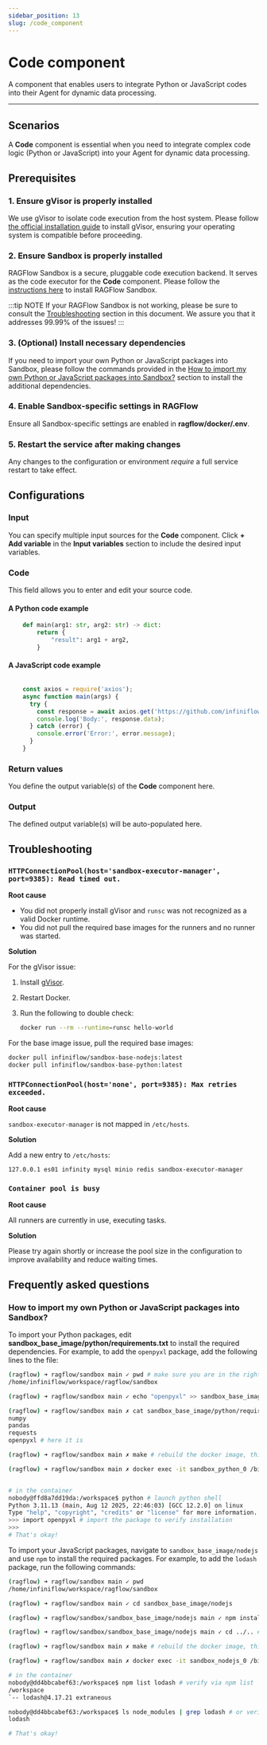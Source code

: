 ```yaml
---
sidebar_position: 13
slug: /code_component
---
```


# Code component

A component that enables users to integrate Python or JavaScript codes into their Agent for dynamic data processing.

---

## Scenarios

A **Code** component is essential when you need to integrate complex code logic (Python or JavaScript) into your Agent for dynamic data processing.

## Prerequisites

### 1. Ensure gVisor is properly installed

We use gVisor to isolate code execution from the host system. Please follow [the official installation guide](https://gvisor.dev/docs/user_guide/install/) to install gVisor, ensuring your operating system is compatible before proceeding.

### 2. Ensure Sandbox is properly installed

RAGFlow Sandbox is a secure, pluggable code execution backend. It serves as the code executor for the **Code** component. Please follow the [instructions here](https://github.com/infiniflow/ragflow/tree/main/sandbox) to install RAGFlow Sandbox.

:::tip NOTE
If your RAGFlow Sandbox is not working, please be sure to consult the [Troubleshooting](#troubleshooting) section in this document. We assure you that it addresses 99.99% of the issues!
:::

### 3. (Optional) Install necessary dependencies

If you need to import your own Python or JavaScript packages into Sandbox, please follow the commands provided in the [How to import my own Python or JavaScript packages into Sandbox?](#how-to-import-my-own-python-or-javascript-packages-into-sandbox) section to install the additional dependencies. 

### 4. Enable Sandbox-specific settings in RAGFlow

Ensure all Sandbox-specific settings are enabled in **ragflow/docker/.env**.

### 5. Restart the service after making changes

Any changes to the configuration or environment *require* a full service restart to take effect.

## Configurations 

### Input

You can specify multiple input sources for the **Code** component. Click **+ Add variable** in the **Input variables** section to include the desired input variables. 

### Code

This field allows you to enter and edit your source code.

#### A Python code example

```Python 
    def main(arg1: str, arg2: str) -> dict:
        return {
            "result": arg1 + arg2,
        }
```

#### A JavaScript code example

```JavaScript

    const axios = require('axios');
    async function main(args) {
      try {
        const response = await axios.get('https://github.com/infiniflow/ragflow');
        console.log('Body:', response.data);
      } catch (error) {
        console.error('Error:', error.message);
      }
    }
```

### Return values

You define the output variable(s) of the **Code** component here.

### Output

The defined output variable(s) will be auto-populated here.

## Troubleshooting

### `HTTPConnectionPool(host='sandbox-executor-manager', port=9385): Read timed out.`

**Root cause**  

- You did not properly install gVisor and `runsc` was not recognized as a valid Docker runtime.
- You did not pull the required base images for the runners and no runner was started.

**Solution**

For the gVisor issue:

1. Install [gVisor](https://gvisor.dev/docs/user_guide/install/).
2. Restart Docker.
3. Run the following to double check:

   ```bash
   docker run --rm --runtime=runsc hello-world
   ```

For the base image issue, pull the required base images:

```bash
docker pull infiniflow/sandbox-base-nodejs:latest
docker pull infiniflow/sandbox-base-python:latest
```

### `HTTPConnectionPool(host='none', port=9385): Max retries exceeded.`

**Root cause**  

`sandbox-executor-manager` is not mapped in `/etc/hosts`.

**Solution**  

Add a new entry to `/etc/hosts`:

`127.0.0.1 es01 infinity mysql minio redis sandbox-executor-manager`

### `Container pool is busy`

**Root cause**  

All runners are currently in use, executing tasks. 

**Solution**  

Please try again shortly or increase the pool size in the configuration to improve availability and reduce waiting times.


## Frequently asked questions

### How to import my own Python or JavaScript packages into Sandbox?

To import your Python packages, edit **sandbox_base_image/python/requirements.txt** to install the required dependencies. For example, to add the `openpyxl` package, add the following lines to the file:

```bash
(ragflow) ➜ ragflow/sandbox main ✓ pwd # make sure you are in the right directory
/home/infiniflow/workspace/ragflow/sandbox

(ragflow) ➜ ragflow/sandbox main ✓ echo "openpyxl" >> sandbox_base_image/python/requirements.txt # add the package to the requirements.txt file

(ragflow) ➜ ragflow/sandbox main ✗ cat sandbox_base_image/python/requirements.txt # make sure the package is added
numpy
pandas
requests
openpyxl # here it is

(ragflow) ➜ ragflow/sandbox main ✗ make # rebuild the docker image, this command will rebuild the iamge and start the service immediately. To build image only, using `make build` instead.

(ragflow) ➜ ragflow/sandbox main ✗ docker exec -it sandbox_python_0 /bin/bash # entering container to check if the package is installed


# in the container
nobody@ffd8a7dd19da:/workspace$ python # launch python shell
Python 3.11.13 (main, Aug 12 2025, 22:46:03) [GCC 12.2.0] on linux
Type "help", "copyright", "credits" or "license" for more information.
>>> import openpyxl # import the package to verify installation
>>>
# That's okay!
```

To import your JavaScript packages, navigate to `sandbox_base_image/nodejs` and use `npm` to install the required packages. For example, to add the `lodash` package, run the following commands:

```bash
(ragflow) ➜ ragflow/sandbox main ✓ pwd
/home/infiniflow/workspace/ragflow/sandbox

(ragflow) ➜ ragflow/sandbox main ✓ cd sandbox_base_image/nodejs

(ragflow) ➜ ragflow/sandbox/sandbox_base_image/nodejs main ✓ npm install lodash 

(ragflow) ➜ ragflow/sandbox/sandbox_base_image/nodejs main ✓ cd ../.. # go back to sandbox root directory

(ragflow) ➜ ragflow/sandbox main ✗ make # rebuild the docker image, this command will rebuild the iamge and start the service immediately. To build image only, using `make build` instead.

(ragflow) ➜ ragflow/sandbox main ✗ docker exec -it sandbox_nodejs_0 /bin/bash # entering container to check if the package is installed

# in the container
nobody@dd4bbcabef63:/workspace$ npm list lodash # verify via npm list
/workspace
`-- lodash@4.17.21 extraneous

nobody@dd4bbcabef63:/workspace$ ls node_modules | grep lodash # or verify via listing node_modules
lodash

# That's okay!
```
